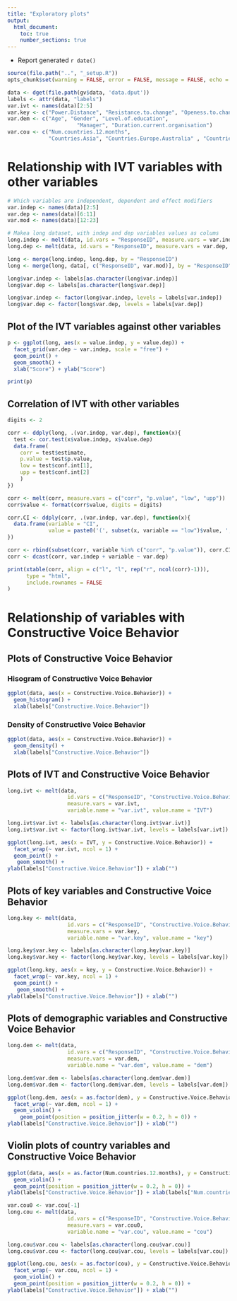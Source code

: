 ```yaml
---
title: "Exploratory plots"
output:
  html_document:
    toc: true
    number_sections: true
---
```


- Report generated `r date()`

```r
source(file.path("..", "_setup.R"))
opts_chunk$set(warning = FALSE, error = FALSE, message = FALSE, echo = FALSE)

data <- dget(file.path(gv$data, 'data.dput'))
labels <- attr(data, "labels")
var.ivt <- names(data)[2:5]
var.key <- c("Power.Distance", "Resistance.to.change", "Openess.to.change")
var.dem <- c("Age", "Gender", "Level.of.education",                      
                      "Manager", "Duration.current.organisation")
var.cou <- c("Num.countries.12.months",
             "Countries.Asia", "Countries.Europe.Australia" , "Countries.Latin.America",  "Countries.North.America", "Countries.Africa")
```

# Relationship with IVT variables with other variables

```r
# Which variables are independent, dependent and effect modifiers
var.indep <- names(data)[2:5]
var.dep <- names(data)[6:11]
var.mod <- names(data)[12:23]

# Makea long dataset, with indep and dep variables values as colums
long.indep <- melt(data, id.vars = "ResponseID", measure.vars = var.indep, variable.name = "var.indep", value.name = "value.indep")
long.dep <- melt(data, id.vars = "ResponseID", measure.vars = var.dep, variable.name = "var.dep", value.name = "value.dep")

long <- merge(long.indep, long.dep, by = "ResponseID")
long <- merge(long, data[, c("ResponseID", var.mod)], by = "ResponseID")

long$var.indep <- labels[as.character(long$var.indep)]
long$var.dep <- labels[as.character(long$var.dep)]

long$var.indep <- factor(long$var.indep, levels = labels[var.indep])
long$var.dep <- factor(long$var.dep, levels = labels[var.dep])

```

## Plot of the IVT variables against other variables
```r
p <- ggplot(long, aes(x = value.indep, y = value.dep)) +
  facet_grid(var.dep ~ var.indep, scale = "free") +
  geom_point() +
  geom_smooth() +
  xlab("Score") + ylab("Score")

print(p)
```

## Correlation of IVT with other variables
```r
digits <- 2

corr <- ddply(long, .(var.indep, var.dep), function(x){
  test <- cor.test(x$value.indep, x$value.dep)
  data.frame(
    corr = test$estimate,
    p.value = test$p.value,
    low = test$conf.int[1],
    upp = test$conf.int[2]
    )
})

corr <- melt(corr, measure.vars = c("corr", "p.value", "low", "upp"))
corr$value <- format(corr$value, digits = digits)

corr.CI <- ddply(corr, .(var.indep, var.dep), function(x){
  data.frame(variable = "CI",
             value = paste0('(', subset(x, variable == "low")$value, ', ', subset(x, variable == "upp")$value, ')'))
})

corr <- rbind(subset(corr, variable %in% c("corr", "p.value")), corr.CI)
corr <- dcast(corr, var.indep + variable ~ var.dep)

print(xtable(corr, align = c("l", "l", rep("r", ncol(corr)-1))),
      type = "html",
      include.rownames = FALSE
)

```

# Relationship of variables with Constructive Voice Behavior
## Plots of Constructive Voice Behavior
### Hisogram of Constructive Voice Behavior

```r
ggplot(data, aes(x = Constructive.Voice.Behavior)) +
  geom_histogram() +
  xlab(labels["Constructive.Voice.Behavior"])
```

### Density of Constructive Voice Behavior

```r
ggplot(data, aes(x = Constructive.Voice.Behavior)) +
  geom_density() +
  xlab(labels["Constructive.Voice.Behavior"])
```

## Plots of IVT and Constructive Voice Behavior

```r
long.ivt <- melt(data, 
                   id.vars = c("ResponseID", "Constructive.Voice.Behavior"), 
                   measure.vars = var.ivt, 
                   variable.name = "var.ivt", value.name = "IVT")

long.ivt$var.ivt <- labels[as.character(long.ivt$var.ivt)]
long.ivt$var.ivt <- factor(long.ivt$var.ivt, levels = labels[var.ivt])

ggplot(long.ivt, aes(x = IVT, y = Constructive.Voice.Behavior)) +
  facet_wrap(~ var.ivt, ncol = 1) +
  geom_point() +
   geom_smooth() +
ylab(labels["Constructive.Voice.Behavior"]) + xlab("")
```

## Plots of key variables and Constructive Voice Behavior

```r
long.key <- melt(data, 
                   id.vars = c("ResponseID", "Constructive.Voice.Behavior"), 
                   measure.vars = var.key, 
                   variable.name = "var.key", value.name = "key")

long.key$var.key <- labels[as.character(long.key$var.key)]
long.key$var.key <- factor(long.key$var.key, levels = labels[var.key])

ggplot(long.key, aes(x = key, y = Constructive.Voice.Behavior)) +
  facet_wrap(~ var.key, ncol = 1) +
  geom_point() +
   geom_smooth() +
ylab(labels["Constructive.Voice.Behavior"]) + xlab("")
```

## Plots of demographic variables and Constructive Voice Behavior

```r
long.dem <- melt(data, 
                   id.vars = c("ResponseID", "Constructive.Voice.Behavior"), 
                   measure.vars = var.dem, 
                   variable.name = "var.dem", value.name = "dem")

long.dem$var.dem <- labels[as.character(long.dem$var.dem)]
long.dem$var.dem <- factor(long.dem$var.dem, levels = labels[var.dem])

ggplot(long.dem, aes(x = as.factor(dem), y = Constructive.Voice.Behavior)) +
  facet_wrap(~ var.dem, ncol = 1) +
  geom_violin() + 
    geom_point(position = position_jitter(w = 0.2, h = 0)) +
ylab(labels["Constructive.Voice.Behavior"]) + xlab("")

```

## Violin plots of country variables and Constructive Voice Behavior

```r
ggplot(data, aes(x = as.factor(Num.countries.12.months), y = Constructive.Voice.Behavior)) +
  geom_violin() + 
  geom_point(position = position_jitter(w = 0.2, h = 0)) +
ylab(labels["Constructive.Voice.Behavior"]) + xlab(labels["Num.countries.12.months"])
```

```r
var.cou0 <- var.cou[-1]
long.cou <- melt(data, 
                   id.vars = c("ResponseID", "Constructive.Voice.Behavior"), 
                   measure.vars = var.cou0, 
                   variable.name = "var.cou", value.name = "cou")

long.cou$var.cou <- labels[as.character(long.cou$var.cou)]
long.cou$var.cou <- factor(long.cou$var.cou, levels = labels[var.cou])

ggplot(long.cou, aes(x = as.factor(cou), y = Constructive.Voice.Behavior)) +
  facet_wrap(~ var.cou, ncol = 1) +
  geom_violin() + 
  geom_point(position = position_jitter(w = 0.2, h = 0)) +
ylab(labels["Constructive.Voice.Behavior"]) + xlab("")

```
